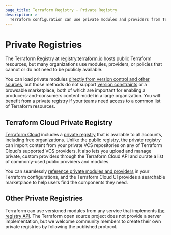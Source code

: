 ```yaml
---
page_title: Terraform Registry - Private Registry
description: >-
  Terraform configuration can use private modules and providers from Terraform Cloud private registries.
---
```


# Private Registries

The Terraform Registry at [registry.terraform.io](https://registry.terraform.io) hosts public Terraform resources, but many organizations use modules, providers, or policies that cannot or do not need to be publicly available.

You can load private modules [directly from version control and other sources](/language/modules/sources), but those methods do not support [version constraints](/language/modules/syntax#version) or a browsable marketplace, both of which are important for enabling a producers-and-consumers content model in a large organization. You will benefit from a private registry if your teams need access to a common list of Terraform resources.

## Terraform Cloud Private Registry

[Terraform Cloud](https://www.hashicorp.com/products/terraform) includes a [private registry](/cloud-docs/registry) that is available to all accounts, including free organizations. Unlike the public registry, the private registry can import content from your private VCS repositories on any of Terraform Cloud's supported VCS providers. It also lets you upload and manage private, custom providers through the Terraform Cloud API and curate a list of commonly-used public providers and modules.

You can seamlessly [reference private modules and providers](/cloud-docs/registry/using) in your Terraform configurations, and the Terraform Cloud UI provides a searchable marketplace to help users find the components they need.



## Other Private Registries

Terraform can use versioned modules from any service that implements
[the registry API](/registry/api-docs).
The Terraform open source project does not provide a server implementation, but
we welcome community members to create their own private registries by following
the published protocol.

